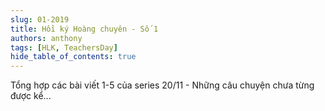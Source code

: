 ```yaml
---
slug: 01-2019
title: Hồi ký Hoàng chuyên - Số 1
authors: anthony
tags: [HLK, TeachersDay]
hide_table_of_contents: true
---
```



Tổng hợp các bài viết 1-5 của series 20/11 - Những câu chuyện chưa từng được kể...

<!-- truncate -->

<Tabs lazy>
  <TabItem value="one" label="Kỳ 1" default>
    <FirstPost />
  </TabItem>
  <TabItem value="two" label="Kỳ 2">
    <SecondPost />
  </TabItem>
  <TabItem label="Kỳ 3" value="three">
    <ThirdPost />
  </TabItem>
  <TabItem label="Kỳ 4" value="four">
    <FourthPost />
  </TabItem>
  <TabItem label="Kỳ 5" value="five">
    <FifthPost />
  </TabItem>
</Tabs>
